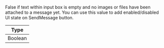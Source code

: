 False if text within input box is empty and no images or files have been attached to a message yet. You can use this value to add enabled/disabled UI state on SendMessage button.

| Type    |
| ------- |
| Boolean |
